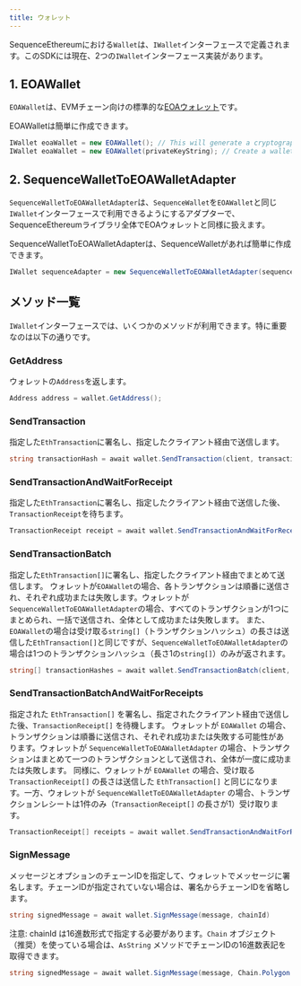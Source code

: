 ```yaml
---
title: ウォレット
---
```


SequenceEthereumにおける`Wallet`は、`IWallet`インターフェースで定義されます。このSDKには現在、2つの`IWallet`インターフェース実装があります。

## 1. EOAWallet
`EOAWallet`は、EVMチェーン向けの標準的な[EOAウォレット](https://ethereum.stackexchange.com/questions/5828/what-is-an-eoa-account)です。

EOAWalletは簡単に作成できます。

```csharp
IWallet eoaWallet = new EOAWallet(); // This will generate a cryptographically random private key
IWallet eoaWallet = new EOAWallet(privateKeyString); // Create a wallet using a previously generated private key
```

## 2. SequenceWalletToEOAWalletAdapter
`SequenceWalletToEOAWalletAdapter`は、`SequenceWallet`を`EOAWallet`と同じ`IWallet`インターフェースで利用できるようにするアダプターで、SequenceEthereumライブラリ全体でEOAウォレットと同様に扱えます。

SequenceWalletToEOAWalletAdapterは、SequenceWalletがあれば簡単に作成できます。

```csharp
IWallet sequenceAdapter = new SequenceWalletToEOAWalletAdapter(sequenceWallet);
```

## メソッド一覧
`IWallet`インターフェースでは、いくつかのメソッドが利用できます。特に重要なのは以下の通りです。

### GetAddress
ウォレットの`Address`を返します。

```csharp
Address address = wallet.GetAddress();
```

### SendTransaction
指定した`EthTransaction`に署名し、指定したクライアント経由で送信します。

```csharp
string transactionHash = await wallet.SendTransaction(client, transaction);
```

### SendTransactionAndWaitForReceipt
指定した`EthTransaction`に署名し、指定したクライアント経由で送信した後、`TransactionReceipt`を待ちます。

```csharp
TransactionReceipt receipt = await wallet.SendTransactionAndWaitForReceipt(client, transaction);
```

### SendTransactionBatch
指定した`EthTransaction[]`に署名し、指定したクライアント経由でまとめて送信します。
ウォレットが`EOAWallet`の場合、各トランザクションは順番に送信され、それぞれ成功または失敗します。ウォレットが`SequenceWalletToEOAWalletAdapter`の場合、すべてのトランザクションが1つにまとめられ、一括で送信され、全体として成功または失敗します。
また、`EOAWallet`の場合は受け取る`string[]`（トランザクションハッシュ）の長さは送信した`EthTransaction[]`と同じですが、`SequenceWalletToEOAWalletAdapter`の場合は1つのトランザクションハッシュ（長さ1の`string[]`）のみが返されます。

```csharp
string[] transactionHashes = await wallet.SendTransactionBatch(client, transactions);
```

### SendTransactionBatchAndWaitForReceipts
指定された `EthTransaction[]` を署名し、指定されたクライアント経由で送信した後、`TransactionReceipt[]` を待機します。
ウォレットが `EOAWallet` の場合、トランザクションは順番に送信され、それぞれ成功または失敗する可能性があります。ウォレットが `SequenceWalletToEOAWalletAdapter` の場合、トランザクションはまとめて一つのトランザクションとして送信され、全体が一度に成功または失敗します。
同様に、ウォレットが `EOAWallet` の場合、受け取る `TransactionReceipt[]` の長さは送信した `EthTransaction[]` と同じになります。一方、ウォレットが `SequenceWalletToEOAWalletAdapter` の場合、トランザクションレシートは1件のみ（`TransactionReceipt[]` の長さが1）受け取ります。

```csharp
TransactionReceipt[] receipts = await wallet.SendTransactionAndWaitForReceipt(client, transactions);
```

### SignMessage
メッセージとオプションのチェーンIDを指定して、ウォレットでメッセージに署名します。チェーンIDが指定されていない場合は、署名からチェーンIDを省略します。

```csharp
string signedMessage = await wallet.SignMessage(message, chainId)
```

注意: chainId は16進数形式で指定する必要があります。`Chain` オブジェクト（推奨）を使っている場合は、`AsString` メソッドでチェーンIDの16進数表記を取得できます。

```csharp
string signedMessage = await wallet.SignMessage(message, Chain.Polygon.AsString());
```